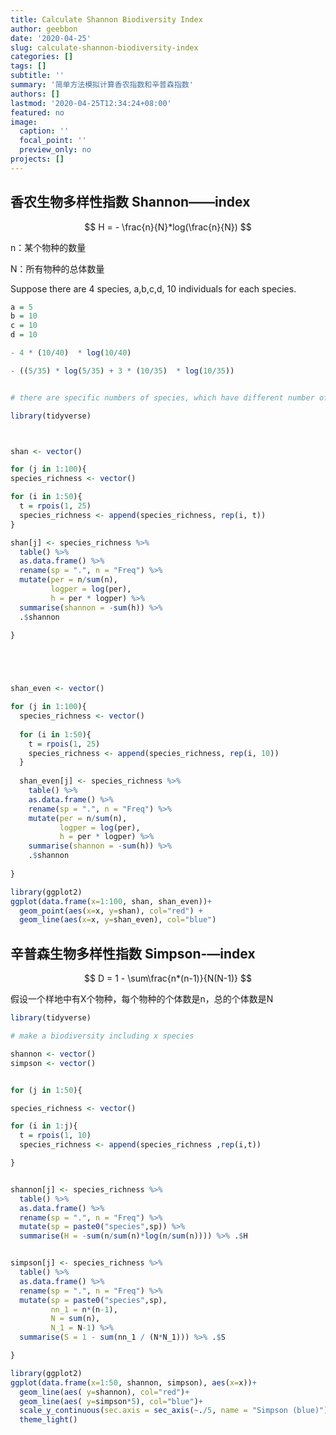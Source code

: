 ```yaml
---
title: Calculate Shannon Biodiversity Index
author: geebbon
date: '2020-04-25'
slug: calculate-shannon-biodiversity-index
categories: []
tags: []
subtitle: ''
summary: '简单方法模拟计算香农指数和辛普森指数'
authors: []
lastmod: '2020-04-25T12:34:24+08:00'
featured: no
image:
  caption: ''
  focal_point: ''
  preview_only: no
projects: []
---
```



## 香农生物多样性指数 Shannon——index

$$
H = - \frac{n}{N}*log(\frac{n}{N})
$$


n：某个物种的数量

N：所有物种的总体数量

Suppose there are 4 species, a,b,c,d, 10 individuals for each species.

```r

a = 5
b = 10
c = 10
d = 10

- 4 * (10/40)  * log(10/40)

- ((5/35) * log(5/35) + 3 * (10/35)  * log(10/35))


# there are specific numbers of species, which have different number of individuals

library(tidyverse)



shan <- vector()

for (j in 1:100){
species_richness <- vector()

for (i in 1:50){
  t = rpois(1, 25)
  species_richness <- append(species_richness, rep(i, t))
}

shan[j] <- species_richness %>% 
  table() %>% 
  as.data.frame() %>% 
  rename(sp = ".", n = "Freq") %>% 
  mutate(per = n/sum(n), 
         logper = log(per),
         h = per * logper) %>% 
  summarise(shannon = -sum(h)) %>% 
  .$shannon
  
}





shan_even <- vector()

for (j in 1:100){
  species_richness <- vector()
  
  for (i in 1:50){
    t = rpois(1, 25)
    species_richness <- append(species_richness, rep(i, 10))
  }
  
  shan_even[j] <- species_richness %>% 
    table() %>% 
    as.data.frame() %>% 
    rename(sp = ".", n = "Freq") %>% 
    mutate(per = n/sum(n), 
           logper = log(per),
           h = per * logper) %>% 
    summarise(shannon = -sum(h)) %>% 
    .$shannon
  
}

library(ggplot2)
ggplot(data.frame(x=1:100, shan, shan_even))+ 
  geom_point(aes(x=x, y=shan), col="red") + 
  geom_line(aes(x=x, y=shan_even), col="blue")

```



## 辛普森生物多样性指数 Simpson-—index

$$
D = 1 - \sum\frac{n*(n-1)}{N(N-1)}
$$

假设一个样地中有X个物种，每个物种的个体数是n，总的个体数是N

```r


library(tidyverse)

# make a biodiversity including x species 

shannon <- vector()
simpson <- vector()


for (j in 1:50){

species_richness <- vector()

for (i in 1:j){
  t = rpois(1, 10)
  species_richness <- append(species_richness ,rep(i,t))

}


shannon[j] <- species_richness %>% 
  table() %>% 
  as.data.frame() %>% 
  rename(sp = ".", n = "Freq") %>% 
  mutate(sp = paste0("species",sp)) %>% 
  summarise(H = -sum(n/sum(n)*log(n/sum(n)))) %>% .$H


simpson[j] <- species_richness %>% 
  table() %>% 
  as.data.frame() %>% 
  rename(sp = ".", n = "Freq") %>% 
  mutate(sp = paste0("species",sp),
         nn_1 = n*(n-1),
         N = sum(n),
         N_1 = N-1) %>% 
  summarise(S = 1 - sum(nn_1 / (N*N_1))) %>% .$S

}

library(ggplot2)
ggplot(data.frame(x=1:50, shannon, simpson), aes(x=x))+ 
  geom_line(aes( y=shannon), col="red")+
  geom_line(aes( y=simpson*5), col="blue")+
  scale_y_continuous(sec.axis = sec_axis(~./5, name = "Simpson (blue)"))+
  theme_light()

```


